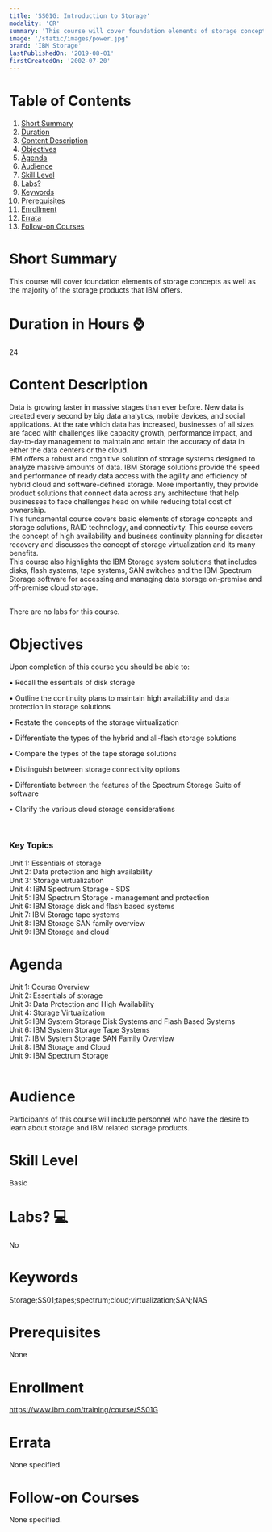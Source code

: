```yaml
---
title: 'SS01G: Introduction to Storage'
modality: 'CR'
summary: 'This course will cover foundation elements of storage concepts as well as the majority of the storage products that IBM offers.'
image: '/static/images/power.jpg'
brand: 'IBM Storage'
lastPublishedOn: '2019-08-01'
firstCreatedOn: '2002-07-20'
---
```

# Table of Contents
1.  [Short Summary](#short-summary)
2.  [Duration](#duration-in-hours-)
3.  [Content Description](#content-description)
4.  [Objectives](#objectives)
5.  [Agenda](#agenda)
6.  [Audience](#audience)
7.  [Skill Level](#skill-level)
8.  [Labs?](#labs-)
9.  [Keywords](#keywords)
10. [Prerequisites](#prerequisites)
11. [Enrollment](#enrollment)
12. [Errata](#errata)
13. [Follow-on Courses](#follow-on-courses)

# Short Summary
This course will cover foundation elements of storage concepts as well as the majority of the storage products that IBM offers.

# Duration in Hours ⌚
24

# Content Description
<p>Data is growing faster in massive stages than ever before. New data is created every second by big data analytics, mobile devices, and social applications. At the rate which data has increased, businesses of all sizes are faced with challenges like capacity growth, performance impact, and day-to-day management to maintain and retain the accuracy of data in either the data centers or the cloud.<br/>IBM offers a robust and cognitive solution of storage systems designed to analyze massive amounts of data. IBM Storage solutions provide the speed and performance of ready data access with the agility and efficiency of hybrid cloud and software-defined storage. More importantly, they provide product solutions that connect data across any architecture that help businesses to face challenges head on while reducing total cost of ownership.&nbsp;<br/>This fundamental course covers basic elements of storage concepts and storage solutions, RAID technology, and connectivity. This course covers the concept of high availability and business continuity planning for disaster recovery and discusses the concept of storage virtualization and its many benefits.&nbsp;<br/>This course also highlights the IBM Storage system solutions that includes disks, flash systems, tape systems, SAN switches and the IBM Spectrum Storage software for accessing and managing data storage on-premise and off-premise cloud storage.<br/>&nbsp;</p><p>There are no labs for this course.</p>

# Objectives
<p>Upon completion of this course you should be able to:</p><p>• Recall the essentials of disk storage</p><p>• Outline the continuity plans to maintain high availability and data protection in storage solutions</p><p>• Restate the concepts of the storage virtualization</p><p>• Differentiate the types of the hybrid and all-flash storage solutions</p><p>• Compare the types of the tape storage solutions</p><p>• Distinguish between storage connectivity options</p><p>• Differentiate between the features of the Spectrum Storage Suite of software</p><p>• Clarify the various cloud storage considerations</p><p>&nbsp;</p><h3>Key Topics</h3><p>Unit 1: Essentials of storage&nbsp;<br/>Unit 2: Data protection and high availability&nbsp;<br/>Unit 3: Storage virtualization&nbsp;<br/>Unit 4: IBM Spectrum Storage - SDS&nbsp;<br/>Unit 5: IBM Spectrum Storage - management and protection&nbsp;<br/>Unit 6: IBM Storage disk and flash based systems<br/>Unit 7: IBM Storage tape systems&nbsp;<br/>Unit 8: IBM Storage SAN family overview&nbsp;<br/>Unit 9: IBM Storage and cloud</p>

# Agenda
<p>Unit 1: Course Overview<br />Unit 2: Essentials of storage<br />Unit 3: Data Protection and High Availability<br />Unit 4: Storage Virtualization<br />Unit 5: IBM System Storage Disk Systems and Flash Based Systems<br />Unit 6: IBM System Storage Tape Systems<br />Unit 7: IBM System Storage SAN Family Overview<br />Unit 8: IBM Storage and Cloud<br />Unit 9: IBM Spectrum Storage<br />&nbsp;</p>

# Audience
<p>Participants of this course will include personnel who have the desire to learn about storage and IBM related storage products.</p>

# Skill Level
Basic

# Labs? 💻
No

# Keywords
Storage;SS01;tapes;spectrum;cloud;virtualization;SAN;NAS

# Prerequisites
<p>None</p>

# Enrollment
https://www.ibm.com/training/course/SS01G

# Errata
None specified.

# Follow-on Courses
None specified.


